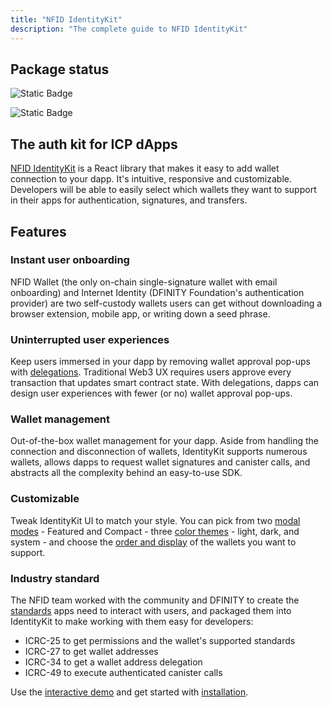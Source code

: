```yaml
---
title: "NFID IdentityKit"
description: "The complete guide to NFID IdentityKit"
---
```


## Package status

![Static Badge](https://img.shields.io/badge/version-.0.0.2-blue)

![Static Badge](https://img.shields.io/badge/build-passing-brightgreen)

## The auth kit for ICP dApps

[NFID IdentityKit](https://identitykit.xyz) is a React library that makes it easy to add wallet
connection to your dapp. It's intuitive, responsive and customizable. Developers will be able to
easily select which wallets they want to support in their apps for authentication, signatures, and
transfers.

## Features

### Instant user onboarding

NFID Wallet (the only on-chain single-signature wallet with email onboarding) and Internet Identity
(DFINITY Foundation's authentication provider) are two self-custody wallets users can get without
downloading a browser extension, mobile app, or writing down a seed phrase.

### Uninterrupted user experiences

Keep users immersed in your dapp by removing wallet approval pop-ups with
[delegations](/guides/removing-wallet-pop-ups). Traditional Web3 UX requires users approve every
transaction that updates smart contract state. With delegations, dapps can design user experiences
with fewer (or no) wallet approval pop-ups.

### Wallet management

Out-of-the-box wallet management for your dapp. Aside from handling the connection and disconnection
of wallets, IdentityKit supports numerous wallets, allows dapps to request wallet signatures and
canister calls, and abstracts all the complexity behind an easy-to-use SDK.

### Customizable

Tweak IdentityKit UI to match your style. You can pick from two
[modal modes](/getting-started/modal-modes) - Featured and Compact - three
[color themes](/getting-started/theming) - light, dark, and system - and choose the
[order and display](/getting-started/wallets-list) of the wallets you want to support.

### Industry standard

The NFID team worked with the community and DFINITY to create the
[standards](https://github.com/dfinity/wg-identity-authentication) apps need to interact with users,
and packaged them into IdentityKit to make working with them easy for developers:

- ICRC-25 to get permissions and the wallet's supported standards
- ICRC-27 to get wallet addresses
- ICRC-34 to get a wallet address delegation
- ICRC-49 to execute authenticated canister calls

Use the [interactive demo](https://demo.identitykit.xyz) and get started with
[installation](/getting-started/installation).
